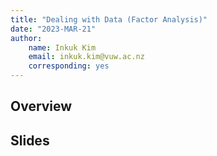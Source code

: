 ```yaml
---
title: "Dealing with Data (Factor Analysis)"
date: "2023-MAR-21"
author:
    name: Inkuk Kim
    email: inkuk.kim@vuw.ac.nz
    corresponding: yes
---
```

  
  
## Overview
  
  
  
## Slides
